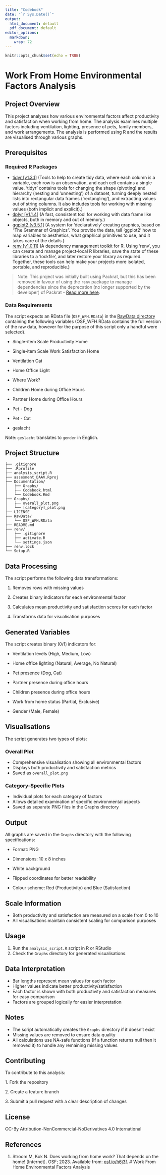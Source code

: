 ```yaml
---
title: "Codebook"
date: "`r Sys.Date()`"
output:
  html_document: default
  pdf_document: default
editor_options:
  markdown:
    wrap: 72
---
```


```r
knitr::opts_chunk$set(echo = TRUE)
```

# Work From Home Environmental Factors Analysis

## Project Overview

This project analyses how various environmental factors affect
productivity and satisfaction when working from home. The analysis
examines multiple factors including ventilation, lighting, presence of
pets, family members, and work arrangements. The analysis is performed
using R and the results are visualised through various graphs.

## Prerequisites

### Required R Packages

-   [tidyr [v1.3.1]](https://cran.r-project.org/package=tidyr) (Tools to
    help to create tidy data, where each column is a variable, each row
    is an observation, and each cell contains a single value. 'tidyr'
    contains tools for changing the shape (pivoting) and hierarchy
    (nesting and 'unnesting') of a dataset, turning deeply nested lists
    into rectangular data frames ('rectangling'), and extracting values
    out of string columns. It also includes tools for working with
    missing values (both implicit and explicit).)
-   [dplyr [v1.1.4]](https://cran.r-project.org/package=dplyr) (A fast,
    consistent tool for working with data frame like objects, both in
    memory and out of memory.)
-   [ggplot2 [v3.5.1]](https://cran.r-project.org/package=ggplot2) (A
    system for 'declaratively' creating graphics, based on "The Grammar
    of Graphics". You provide the data, tell 'ggplot2' how to map
    variables to aesthetics, what graphical primitives to use, and it
    takes care of the details.)
-   [renv [v1.0.11]](https://cran.r-project.org/package=renv) (A
    dependency management toolkit for R. Using 'renv', you can create
    and manage project-local R libraries, save the state of these
    libraries to a 'lockfile', and later restore your library as
    required. Together, these tools can help make your projects more
    isolated, portable, and reproducible.)

> Note: This project was initially built using Packrat, but this has
> been removed in favour of using the `renv` package to manage
> dependencies since the deprecation (no longer supported by the
> developer) of Packrat - [Read more
> here](https://cran.r-project.org/web/packages/packrat/readme/README.html).

### Data Requirements

The script expects an RData file (`OSF_WFH.RData`) in the [RawData
directory](https://github.com/drusdale/Assesment-DAAV/tree/main/RawData)
containing the following variables (OSF_WFH.RData contains the full
version of the raw data, however for the purpose of this script only a
handful were selected).

-   Single-item Scale Productivity Home

-   Single-item Scale Work Satisfaction Home

-   Ventilation Cat

-   Home Office Light

-   Where Work?

-   Children Home during Office Hours

-   Partner Home during Office Hours

-   Pet - Dog

-   Pet - Cat

-   geslacht

Note: `geslacht` translates to `gender` in English.

## Project Structure

```         
├── .gitignore
├── .Rprofile
├── analysis_script.R
├── assesment_DAAV.Rproj
├── Documentation/
│   ├── Graphs/
│   ├── Codebook.html
│   └── Codebook.Rmd
├── Graphs/
│   ├── overall_plot.png
│   └── [category]_plot.png
├── LICENSE
├── RawData/
│   └── OSF_WFH.RData
├── README.md
├── renv/
│   ├── .gitignore
│   ├── activate.R
│   └── settings.json
├── renv.lock
└── Setup.R
```

## Data Processing

The script performs the following data transformations:

 1. Removes rows with missing values

2.  Creates binary indicators for each environmental factor

3.  Calculates mean productivity and satisfaction scores for each factor

4.  Transforms data for visualisation purposes

## Generated Variables

The script creates binary (0/1) indicators for:

-   Ventilation levels (High, Medium, Low)

-   Home office lighting (Natural, Average, No Natural)

-   Pet presence (Dog, Cat)

-   Partner presence during office hours

-   Children presence during office hours

-   Work from home status (Partial, Exclusive)

-   Gender (Male, Female)

## Visualisations

The script generates two types of plots:

### Overall Plot

-   Comprehensive visualisation showing all environmental factors
-   Displays both productivity and satisfaction metrics
-   Saved as `overall_plot.png`

### Category-Specific Plots

-   Individual plots for each category of factors
-   Allows detailed examination of specific environmental aspects
-   Saved as separate PNG files in the Graphs directory

## Output

All graphs are saved in the `Graphs` directory with the following
specifications:

-   Format: PNG

-   Dimensions: 10 x 8 inches

-   White background

-   Flipped coordinates for better readability

-    Colour scheme: Red (Productivity) and Blue (Satisfaction)

## Scale Information

-   Both productivity and satisfaction are measured on a scale from 0 to
    10
-   All visualisations maintain consistent scaling for comparison
    purposes

## Usage

1.  Run the `analysis_script.R` script in R or RStudio
2.  Check the `Graphs` directory for generated visualisations

## Data Interpretation

-   Bar lengths represent mean values for each factor
-   Higher values indicate better productivity/satisfaction
-   Each factor is shown with both productivity and satisfaction
    measures for easy comparison
-   Factors are grouped logically for easier interpretation

## Notes

-   The script automatically creates the `Graphs` directory if it
    doesn't exist
-   Missing values are removed to ensure data quality
-   All calculations use NA-safe functions (If a function returns null
    then it removed it) to handle any remaining missing values

## Contributing

To contribute to this analysis:

1\. Fork the repository

2\. Create a feature branch

3\. Submit a pull request with a clear description of changes

## License

CC-By Attribution-NonCommercial-NoDerivatives 4.0 International

## References

1.  Stroom M, Kok N. Does working from home work? That depends on the
    home! [Internet]. OSF; 2023. Available from:
    [osf.io/h6j3f](https://osf.io/h6j3f). \# Work From Home
    Environmental Factors Analysis

